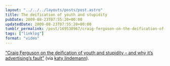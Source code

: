 ```yaml
---
layout: "../../../layouts/posts/post.astro"
title: The deification of youth and stupidity
pubDate: 2009-08-23T07:55:20+00:00
updatedDate: 2009-08-23T07:55:20+00:00
tumblr_permalink: /post/169530967/craig-ferguson-on-the-deification-of-youth-and
tags: ["linklog"]
format: "video"
---
```



<YouTube id="https://www.youtube.com/watch?v=xFQkMAPVoIo" />

[&ldquo;Craig Ferguson on the deification of youth and stupidity – and why it’s advertising’s fault&rdquo;][1] (via [katy lindemann][2]).

[1]: https://www.youtube.com/watch?v=xFQkMAPVoIo
[2]: http://www.katylindemann.com/2009/08/22/why-everything-sucks/
